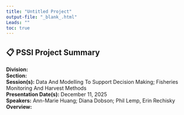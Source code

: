 ```yaml
---
title: "Untitled Project"
output-file: "_blank_.html"
Leads: ""
toc: true
---
```


## 📋 PSSI Project Summary

**Division:**   
**Section:**   
**Session(s):** Data And Modelling To Support Decision Making; Fisheries Monitoring And Harvest Methods  
**Presentation Date(s):** December 11, 2025  
**Speakers:** Ann-Marie Huang; Diana Dobson; Phil Lemp, Erin Rechisky  
**Overview:**  
   

